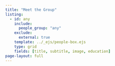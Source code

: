 ```yaml
---
title: "Meet the Group"
listing:
  - id: any
    include: 
      people_group: "any"
    exclude:
      external: true
    template: ../_ejs/people-box.ejs
    type: grid
    fields: [title, subtitle, image, education]
page-layout: full
---
```


::: {#any}
:::

